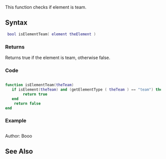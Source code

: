 {{Useless Function}}
<lowercasetitle/>


This function checks if element is team.

==Syntax==
<syntaxhighlight lang="lua"> bool isElementTeam( element theElement ) </syntaxhighlight>

===Returns===
Returns true if the element is team, otherwise false.

===Code===
<syntaxhighlight lang="lua">

function isElementTeam(theTeam)
   if isElement(theTeam) and (getElementType ( theTeam ) == "team") then
		return true
   end	
	return false
end


</syntaxhighlight>

===Example===
<section name="Client" class="client" show="true">
<syntaxhighlight lang="lua"></syntaxhighlight>
</section>


Author: Booo 

==See Also==
{{Useful_Functions}}